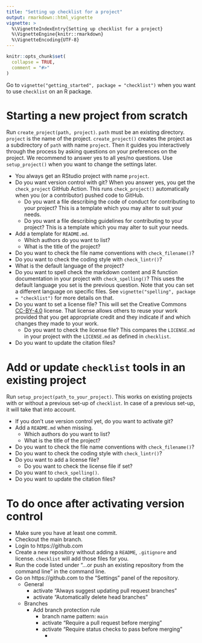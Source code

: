 ```yaml
---
title: "Setting up checklist for a project"
output: rmarkdown::html_vignette
vignette: >
  %\VignetteIndexEntry{Setting up checklist for a project}
  %\VignetteEngine{knitr::rmarkdown}
  %\VignetteEncoding{UTF-8}
---
```


```r
knitr::opts_chunk$set(
  collapse = TRUE,
  comment = "#>"
)
```

Go to `vignette("getting_started", package = "checklist")` when you want to use `checklist` on an R package.

# Starting a new project from scratch

Run `create_project(path, project)`.
`path` must be an existing directory.
`project` is the name of the project.
`create_project()` creates the project as a subdirectory of `path` with name `project`.
Then it guides you interactively through the process by asking questions on your preferences on the project.
We recommend to answer yes to all yes/no questions.
Use `setup_project()` when you want to change the settings later.

- You always get an RStudio project with name `project`.
- Do you want version control with git?
  When you answer yes, you get the `check_project` GitHub Action.
  This runs `check_project()` automatically when you (or a contributor) pushed code to GitHub.
    - Do you want a file describing the code of conduct for contributing to your project?
      This is a template which you may alter to suit your needs.
    - Do you want a file describing guidelines for contributing to your project?
      This is a template which you may alter to suit your needs.
- Add a template for `README.md`.
    - Which authors do you want to list?
    - What is the title of the project?
- Do you want to check the file name conventions with `check_filename()`?
- Do you want to check the coding style with `check_lintr()`?
- What is the default language of the project?
- Do you want to spell check the markdown content and R function documentation in your project with `check_spelling()`?
  This uses the default language you set is the previous question.
  Note that you can set a different language on specific files.
  See `vignette("spelling", package = "checklist")` for more details on that.
- Do you want to set a license file?
  This will set the Creative Commons [CC-BY-4.0](https://creativecommons.org/licenses/by/4.0/) license.
  That license allows others to reuse your work provided that you get appropriate credit and they indicate if and which changes they made to your work.
    - Do you want to check the license file?
      This compares the `LICENSE.md` in your project with the `LICENSE.md` as defined in `checklist`.
- Do you want to update the citation files?
  
# Add or update `checklist` tools in an existing project

Run `setup_project(path_to_your_project)`.
This works on existing projects with or without a previous set-up of `checklist`.
In case of a previous set-up, it will take that into account.

- If you don't use version control yet, do you want to activate git?
- Add a `README.md` when missing.
    - Which authors do you want to list?
    - What is the title of the project?
- Do you want to check the file name conventions with `check_filename()`?
- Do you want to check the coding style with `check_lintr()`?
- Do you want to add a license file?
    - Do you want to check the license file if set?
- Do you want to `check_spelling()`.
- Do you want to update the citation files?

# To do once after activating version control

- Make sure you have at least one commit.
- Checkout the main branch.
- Login to https://github.com
- Create a new repository without adding a `README`, `.gitignore` and license.
  `checklist` will add those files for you.
- Run the code listed under "...or push an existing repository from the command line" in the command line.
- Go on https://github.com to the "Settings" panel of the repository.
    - General
        - activate "Always suggest updating pull request branches"
        - activate "Automatically delete head branches"
    - Branches
        - Add branch protection rule
            - branch name pattern: `main`
            - activate "Require a pull request before merging"
            - activate "Require status checks to pass before merging"
                - 
